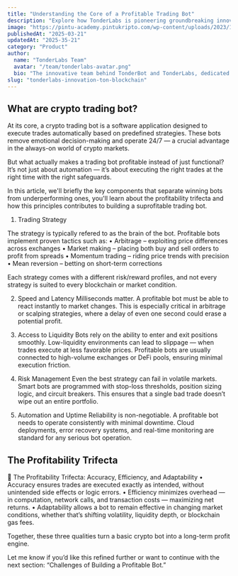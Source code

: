 ```yaml
---
title: "Understanding the Core of a Profitable Trading Bot"
description: "Explore how TonderLabs is pioneering groundbreaking innovations on The Open Network (TON), creating seamless bridges between Web2 and Web3 experiences for millions of users."
image: "https://pintu-academy.pintukripto.com/wp-content/uploads/2023/12/Ton.png"
publishedAt: "2025-03-21"
updatedAt: "2025-35-21"
category: "Product"
author:
  name: "TonderLabs Team"
  avatar: "/team/tonderlabs-avatar.png"
  bio: "The innovative team behind TonderBot and TonderLabs, dedicated to building next-generation Web3 solutions on the TON Network."
slug: "tonderlabs-innovation-ton-blockchain"
---
```


## What are crypto trading bot?

At its core, a crypto trading bot is a software application designed to execute trades automatically based on predefined strategies. These bots remove emotional decision-making and operate 24/7 — a crucial advantage in the always-on world of crypto markets.

But what actually makes a trading bot profitable instead of just functional? It’s not just about automation — it’s about executing the right trades at the right time with the right safeguards. 

In this article, we'll briefly the key components that separate winning bots from underperforming ones, you'll learn about the profitability trifecta and how this principles contributes to building a suprofitable trading bot.

1. Trading Strategy

The strategy is typically refered to as the brain of the bot. Profitable bots implement proven tactics such as:
	•	Arbitrage – exploiting price differences across exchanges
	•	Market making – placing both buy and sell orders to profit from spreads
	•	Momentum trading – riding price trends with precision
	•	Mean reversion – betting on short-term corrections

Each strategy comes with a different risk/reward profiles, and not every strategy is suited to every blockchain or market condition.

2. Speed and Latency
Milliseconds matter. A profitable bot must be able to react instantly to market changes. This is especially critical in arbitrage or scalping strategies, where a delay of even one second could erase a potential profit.

3. Access to Liquidity
Bots rely on the ability to enter and exit positions smoothly. Low-liquidity environments can lead to slippage — when trades execute at less favorable prices. Profitable bots are usually connected to high-volume exchanges or DeFi pools, ensuring minimal execution friction.

4. Risk Management
Even the best strategy can fail in volatile markets. Smart bots are programmed with stop-loss thresholds, position sizing logic, and circuit breakers. This ensures that a single bad trade doesn’t wipe out an entire portfolio.

5. Automation and Uptime
Reliability is non-negotiable. A profitable bot needs to operate consistently with minimal downtime. Cloud deployments, error recovery systems, and real-time monitoring are standard for any serious bot operation.

## The Profitability Trifecta

🎯 The Profitability Trifecta: Accuracy, Efficiency, and Adaptability
	•	Accuracy ensures trades are executed exactly as intended, without unintended side effects or logic errors.
	•	Efficiency minimizes overhead — in computation, network calls, and transaction costs — maximizing net returns.
	•	Adaptability allows a bot to remain effective in changing market conditions, whether that’s shifting volatility, liquidity depth, or blockchain gas fees.

Together, these three qualities turn a basic crypto bot into a long-term profit engine.



Let me know if you’d like this refined further or want to continue with the next section: “Challenges of Building a Profitable Bot.”